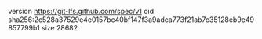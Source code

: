 version https://git-lfs.github.com/spec/v1
oid sha256:2c528a37529e4e0157bc40bf147f3a9adca773f21ab7c35128eb9e49857799b1
size 28682
